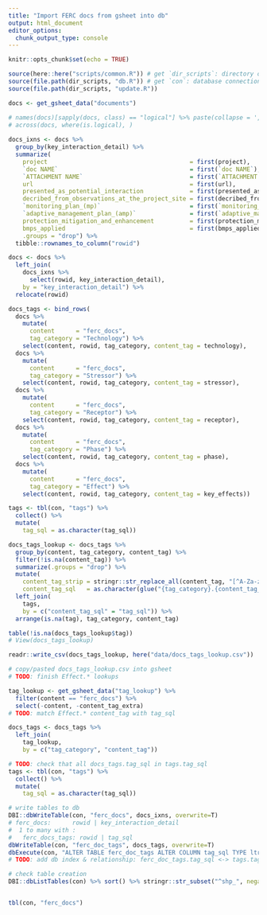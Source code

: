 ```yaml
---
title: "Import FERC docs from gsheet into db"
output: html_document
editor_options: 
  chunk_output_type: console
---
```


```r
knitr::opts_chunk$set(echo = TRUE)
```


```r
source(here::here("scripts/common.R")) # get `dir_scripts`: directory of apps/scripts
source(file.path(dir_scripts, "db.R")) # get `con`: database connection object
source(file.path(dir_scripts, "update.R"))

docs <- get_gsheet_data("documents") 

# names(docs)[sapply(docs, class) == "logical"] %>% paste(collapse = ',\n') %>% cat()
# across(docs, where(is.logical), )
  
docs_ixns <- docs %>% 
  group_by(key_interaction_detail) %>% 
  summarize(
    project                                        = first(project), 
    `doc NAME`                                     = first(`doc NAME`), 
    `ATTACHMENT NAME`                              = first(`ATTACHMENT NAME`), 
    url                                            = first(url), 
    presented_as_potential_interaction             = first(presented_as_potential_interaction),
    decribed_from_observations_at_the_project_site = first(decribed_from_observations_at_the_project_site),
    `monitoring_plan_(mp)`                         = first(`monitoring_plan_(mp)`),
    `adaptive_management_plan_(amp)`               = first(`adaptive_management_plan_(amp)`),
    protection_mitigation_and_enhancement          = first(protection_mitigation_and_enhancement),
    bmps_applied                                   = first(bmps_applied),
    .groups = "drop") %>% 
  tibble::rownames_to_column("rowid")

docs <- docs %>% 
  left_join(
    docs_ixns %>% 
      select(rowid, key_interaction_detail), 
    by = "key_interaction_detail") %>% 
  relocate(rowid)

docs_tags <- bind_rows(
  docs %>% 
    mutate(
      content      = "ferc_docs",
      tag_category = "Technology") %>% 
    select(content, rowid, tag_category, content_tag = technology),
  docs %>% 
    mutate(
      content      = "ferc_docs",
      tag_category = "Stressor") %>% 
    select(content, rowid, tag_category, content_tag = stressor),
  docs %>% 
    mutate(
      content      = "ferc_docs",
      tag_category = "Receptor") %>% 
    select(content, rowid, tag_category, content_tag = receptor),
  docs %>% 
    mutate(
      content      = "ferc_docs",
      tag_category = "Phase") %>% 
    select(content, rowid, tag_category, content_tag = phase),
  docs %>% 
    mutate(
      content      = "ferc_docs",
      tag_category = "Effect") %>% 
    select(content, rowid, tag_category, content_tag = key_effects))

tags <- tbl(con, "tags") %>% 
  collect() %>% 
  mutate(
    tag_sql = as.character(tag_sql))

docs_tags_lookup <- docs_tags %>% 
  group_by(content, tag_category, content_tag) %>% 
  filter(!is.na(content_tag)) %>% 
  summarize(.groups = "drop") %>% 
  mutate(
    content_tag_strip = stringr::str_replace_all(content_tag, "[^A-Za-z0-9_.]", ""),
    content_tag_sql   = as.character(glue("{tag_category}.{content_tag_strip}"))) %>% 
  left_join(
    tags,
    by = c("content_tag_sql" = "tag_sql")) %>% 
  arrange(is.na(tag), tag_category, content_tag)

table(!is.na(docs_tags_lookup$tag))
# View(docs_tags_lookup)

readr::write_csv(docs_tags_lookup, here("data/docs_tags_lookup.csv"))

# copy/pasted docs_tags_lookup.csv into gsheet
# TODO: finish Effect.* lookups

tag_lookup <- get_gsheet_data("tag_lookup") %>% 
  filter(content == "ferc_docs") %>% 
  select(-content, -content_tag_extra)
# TODO: match Effect.* content_tag with tag_sql

docs_tags <- docs_tags %>% 
  left_join(
    tag_lookup,
    by = c("tag_category", "content_tag"))

# TODO: check that all docs_tags.tag_sql in tags.tag_sql
tags <- tbl(con, "tags") %>% 
  collect() %>% 
  mutate(
    tag_sql = as.character(tag_sql))

# write tables to db
DBI::dbWriteTable(con, "ferc_docs", docs_ixns, overwrite=T)
# ferc_docs:      rowid | key_interaction_detail
#  1 to many with :
#   ferc_docs_tags: rowid | tag_sql
dbWriteTable(con, "ferc_doc_tags", docs_tags, overwrite=T)
dbExecute(con, "ALTER TABLE ferc_doc_tags ALTER COLUMN tag_sql TYPE ltree USING text2ltree(tag_sql);")
# TODO: add db index & relationship: ferc_doc_tags.tag_sql <-> tags.tag_sql

# check table creation
DBI::dbListTables(con) %>% sort() %>% stringr::str_subset("^shp_", negate=T)


tbl(con, "ferc_docs")
```


